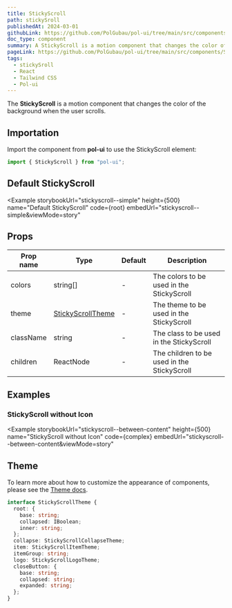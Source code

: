 ```yaml
---
title: StickyScroll
path: stickySroll
publishedAt: 2024-03-01
githubLink: https://github.com/PolGubau/pol-ui/tree/main/src/components/StickyScroll
doc_type: component
summary: A StickyScroll is a motion component that changes the color of the background when the user scrolls.
pageLink: https://github.com/PolGubau/pol-ui/tree/main/src/components/StickyScroll
tags:
  - stickySroll
  - React
  - Tailwind CSS
  - Pol-ui
---
```




The **StickyScroll** is a motion component that changes the color of the background when the user scrolls.

## Importation

Import the component from **pol-ui** to use the StickyScroll element:

```jsx
import { StickyScroll } from "pol-ui";
```

## Default StickyScroll

<Example
  storybookUrl="stickyscroll--simple"
  height={500}
  name="Default StickyScroll"
  code={root}
  embedUrl="stickyscroll--simple&viewMode=story"
>
  <RootCode />
</Example>

## Props

| Prop name | Type                        | Default | Description                                 |
| --------- | --------------------------- | ------- | ------------------------------------------- |
| colors    | string[]                    | -       | The colors to be used in the StickyScroll   |
| theme     | [StickyScrollTheme](#theme) | -       | The theme to be used in the StickyScroll    |
| className | string                      | -       | The class to be used in the StickyScroll    |
| children  | ReactNode                   | -       | The children to be used in the StickyScroll |

## Examples

### StickyScroll without Icon

<Example
  storybookUrl="stickyscroll--between-content"
  height={500}
  name="StickyScroll without Icon"
  code={complex}
  embedUrl="stickyscroll--between-content&viewMode=story"
>
  <ComplexCode />
</Example>

## Theme

To learn more about how to customize the appearance of components, please see the [Theme docs](/docs/theme).

```ts
interface StickyScrollTheme {
  root: {
    base: string;
    collapsed: IBoolean;
    inner: string;
  };
  collapse: StickyScrollCollapseTheme;
  item: StickyScrollItemTheme;
  itemGroup: string;
  logo: StickyScrollLogoTheme;
  closeButton: {
    base: string;
    collapsed: string;
    expanded: string;
  };
}
```

